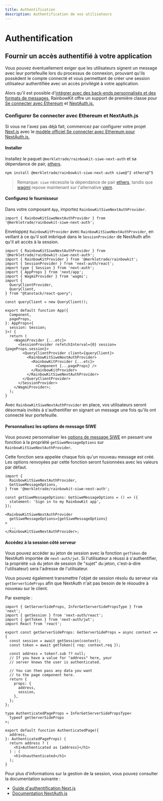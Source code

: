 ```yaml
---
title: Authentification
description: Authentification de vos utilisateurs
---
```


# Authentification

## Fournir un accès authentifié à votre application

Vous pouvez éventuellement exiger que les utilisateurs signent un message avec leur portefeuille lors du processus de connexion, prouvant qu'ils possèdent le compte connecté et vous permettant de créer une session utilisateur authentifiée avec un accès privilégié à votre application.

Alors qu'il est possible d'[intégrer avec des back-ends personnalisés et des formats de messages,](/docs/custom-authentication) RainbowKit offre un support de première classe pour [Se connecter avec Ethereum](https://login.xyz) et [NextAuth.js.](https://next-auth.js.org)

### Configurer Se connecter avec Ethereum et NextAuth.js

Si vous ne l'avez pas déjà fait, commencez par configurer votre projet [Next.js](https://nextjs.org) avec le [modèle officiel Se connecter avec Ethereum pour NextAuth.js.](https://docs.login.xyz/integrations/nextauth.js)

#### Installer

Installez le paquet `@merkletrade/rainbowkit-siwe-next-auth` et sa dépendance de pair, [ethers](https://docs.ethers.org/v5/).

```bash
npm install @merkletrade/rainbowkit-siwe-next-auth siwe@^2 ethers@^5
```

> Remarque: `siwe` nécessite la dépendance de pair [ethers](https://docs.ethers.org/v5/), tandis que [wagmi](https://wagmi.sh/) repose maintenant sur l'alternative [viem](https://viem.sh).

#### Configurez le fournisseur

Dans votre composant `App`, importez `RainbowKitSiweNextAuthProvider`.

```tsx
import { RainbowKitSiweNextAuthProvider } from '@merkletrade/rainbowkit-siwe-next-auth';
```

Enveloppez `RainbowKitProvider` avec `RainbowKitSiweNextAuthProvider`, en veillant à ce qu'il soit imbriqué dans le `SessionProvider` de NextAuth afin qu'il ait accès à la session.

```tsx
import { RainbowKitSiweNextAuthProvider } from '@merkletrade/rainbowkit-siwe-next-auth';
import { RainbowKitProvider } from '@merkletrade/rainbowkit';
import { SessionProvider } from 'next-auth/react';
import type { Session } from 'next-auth';
import { AppProps } from 'next/app';
import { WagmiProvider } from 'wagmi';
import {
  QueryClientProvider,
  QueryClient,
} from "@tanstack/react-query";

const queryClient = new QueryClient();

export default function App({
  Component,
  pageProps,
}: AppProps<{
  session: Session;
}>) {
  return (
    <WagmiProvider {...etc}>
      <SessionProvider refetchInterval={0} session={pageProps.session}>
        <QueryClientProvider client={queryClient}>
          <RainbowKitSiweNextAuthProvider>
            <RainbowKitProvider {...etc}>
              <Component {...pageProps} />
            </RainbowKitProvider>
          </RainbowKitSiweNextAuthProvider>
        </QueryClientProvider>
      </SessionProvider>
    </WagmiProvider>;
  );
}
```

Avec `RainbowKitSiweNextAuthProvider` en place, vos utilisateurs seront désormais invités à s'authentifier en signant un message une fois qu'ils ont connecté leur portefeuille.

#### Personnalisez les options de message SIWE

Vous pouvez personnaliser les [options de message SIWE](https://github.com/spruceid/siwe/blob/v1.1.6/packages/siwe/lib/client.ts#L29) en passant une fonction à la propriété `getSiweMessageOptions` sur `RainbowKitSiweNextAuthProvider`.

Cette fonction sera appelée chaque fois qu'un nouveau message est créé. Les options renvoyées par cette fonction seront fusionnées avec les valeurs par défaut.

```tsx
import {
  RainbowKitSiweNextAuthProvider,
  GetSiweMessageOptions,
} from '@merkletrade/rainbowkit-siwe-next-auth';

const getSiweMessageOptions: GetSiweMessageOptions = () => ({
  statement: 'Sign in to my RainbowKit app',
});

<RainbowKitSiweNextAuthProvider
  getSiweMessageOptions={getSiweMessageOptions}
>
  ...
</RainbowKitSiweNextAuthProvider>;
```

#### Accédez à la session côté serveur

Vous pouvez accéder au jeton de session avec la fonction `getToken` de NextAuth importée de `next-auth/jwt`. Si l'utilisateur a réussi à s'authentifier, la propriété `sub` du jeton de session (le "sujet" du jeton, c'est-à-dire l'utilisateur) sera l'adresse de l'utilisateur.

Vous pouvez également transmettre l'objet de session résolu du serveur via `getServerSideProps` afin que NextAuth n'ait pas besoin de le résoudre à nouveau sur le client.

Par exemple :

```tsx
import { GetServerSideProps, InferGetServerSidePropsType } from 'next';
import { getSession } from 'next-auth/react';
import { getToken } from 'next-auth/jwt';
import React from 'react';

export const getServerSideProps: GetServerSideProps = async context => {
  const session = await getSession(context);
  const token = await getToken({ req: context.req });

  const address = token?.sub ?? null;
  // If you have a value for "address" here, your
  // server knows the user is authenticated.

  // You can then pass any data you want
  // to the page component here.
  return {
    props: {
      address,
      session,
    },
  };
};

type AuthenticatedPageProps = InferGetServerSidePropsType<
  typeof getServerSideProps
>;

export default function AuthenticatedPage({
  address,
}: AuthenticatedPageProps) {
  return address ? (
    <h1>Authenticated as {address}</h1>
  ) : (
    <h1>Unauthenticated</h1>
  );
}
```

Pour plus d'informations sur la gestion de la session, vous pouvez consulter la documentation suivante :

- [Guide d'authentification Next.js](https://nextjs.org/docs/authentication)
- [Documentation NextAuth.js](https://next-auth.js.org)
